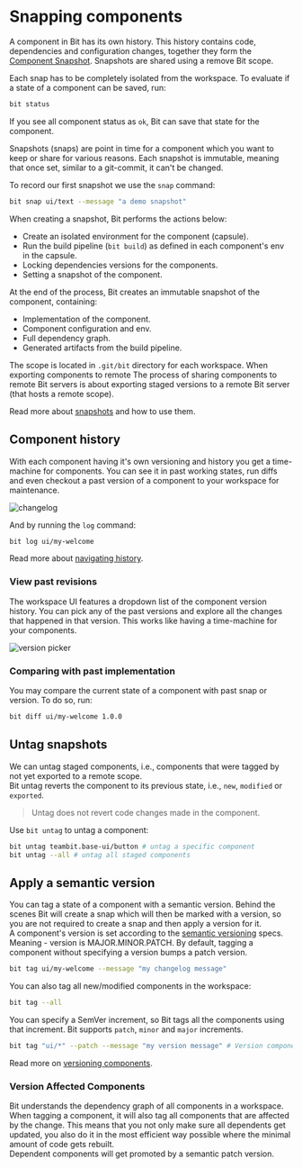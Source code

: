 
# Snapping components

A component in Bit has its own history. This history contains code, dependencies and configuration changes, together they form the [Component Snapshot](docs/components/snaps). Snapshots are shared using a remove Bit scope.

Each snap has to be completely isolated from the workspace. To evaluate if a state of a component can be saved, run:

```bash
bit status
```

If you see all component status as `ok`, Bit can save that state for the component.

Snapshots (snaps) are point in time for a component which you want to keep or share for various reasons. Each snapshot is immutable, meaning that once set, similar to a git-commit, it can't be changed.

To record our first snapshot we use the `snap` command:

```bash
bit snap ui/text --message "a demo snapshot"
```

When creating a snapshot, Bit performs the actions below:

- Create an isolated environment for the component (capsule).
- Run the build pipeline (`bit build`) as defined in each component's env in the capsule.
- Locking dependencies versions for the components.
- Setting a snapshot of the component.

At the end of the process, Bit creates an immutable snapshot of the component, containing:

- Implementation of the component.
- Component configuration and env.
- Full dependency graph.
- Generated artifacts from the build pipeline.

The scope is located in `.git/bit` directory for each workspace. When exporting components to remote The process of sharing components to remote Bit servers is about exporting staged versions to a remote Bit server (that hosts a remote scope).

Read more about [snapshots](/docs/components/snaps) and how to use them.

## Component history

With each component having it's own versioning and history you get a time-machine for components. You can see it in past working states, run diffs and even checkout a past version of a component to your workspace for maintenance.  

<Image alt="changelog" src={changelog} />

And by running the `log` command:

```bash
bit log ui/my-welcome
```

Read more about [navigating history](/docs/components/navigating-history).

### View past revisions

The workspace UI features a dropdown list of the component version history. You can pick any of the past versions and explore all the changes that happened in that version. This works like having a time-machine for your components.

<Image alt="version picker" src={versionPicker} />

### Comparing with past implementation

You may compare the current state of a component with past snap or version. To do so, run:

```bash
bit diff ui/my-welcome 1.0.0
```

## Untag snapshots

We can untag staged components, i.e., components that were tagged by not yet exported to a remote scope.  
Bit untag reverts the component to its previous state, i.e., `new`, `modified` or `exported`.

> Untag does not revert code changes made in the component.

Use `bit untag` to untag a component:

```bash title="examples for untag"
bit untag teambit.base-ui/button # untag a specific component
bit untag --all # untag all staged components
```

## Apply a semantic version

You can tag a state of a component with a semantic version. Behind the scenes Bit will create a snap which will then be marked with a version, so you are not required to create a snap and then apply a version for it.  
A component's version is set according to the [semantic versioning](https://semver.org/) specs. Meaning - version is MAJOR.MINOR.PATCH. By default, tagging a component without specifying a version bumps a patch version.

```bash
bit tag ui/my-welcome --message "my changelog message"
```

You can also tag all new/modified components in the workspace:

```bash
bit tag --all
```

You can specify a SemVer increment, so Bit tags all the components using that increment. Bit supports `patch`, `minor` and `major` increments.

```bash
bit tag "ui/*" --patch --message "my version message" # Version components matching the pattern with a patch vesion.
```

Read more on [versioning components](/docs/components/tags).

### Version Affected Components

Bit understands the dependency graph of all components in a workspace. When tagging a component, it will also tag all components that are affected by the change. This means that you not only make sure all dependents get updated, you also do it in the most efficient way possible where the minimal amount of code gets rebuilt.  
Dependent components will get promoted by a semantic patch version.
